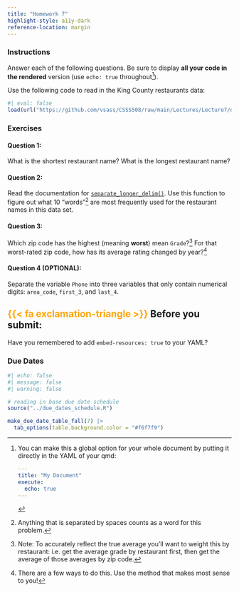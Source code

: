 ```yaml
---
title: "Homework 7"
highlight-style: a11y-dark
reference-location: margin
---
```


### Instructions
Answer each of the following questions. Be sure to display **all your code in the rendered** version (use `echo: true` throughout[^longnote]). 

[^longnote]: You can make this a global option for your whole document by putting it directly in the YAML of your qmd:

    ```YAML
    ---
    title: "My Document"
    execute:
      echo: true
    ---
    ```

Use the following code to read in the King County restaurants data: 

```r
#| eval: false
load(url("https://github.com/vsass/CSSS508/raw/main/Lectures/Lecture7/data/restaurants.Rdata"))
```

### Exercises

#### Question 1: 

What is the shortest restaurant name? What is the longest restaurant name? 

#### Question 2: 

Read the documentation for [`separate_longer_delim()`](https://tidyr.tidyverse.org/reference/separate_longer_delim.html). Use this function to figure out what 10 "words"^[Anything that is separated by spaces counts as a word for this problem.] are most frequently used for the restaurant names in this data set. 

#### Question 3: 

Which zip code has the highest (meaning **worst**) mean `Grade`?^[Note: To accurately reflect the true average you'll want to weight this by restaurant: i.e. get the average grade by restaurant first, then get the average of those averages by zip code.] For that worst-rated zip code, how has its average rating changed by year?^[There are a few ways to do this. Use the method that makes most sense to you!] 

#### Question 4 (OPTIONAL):

Separate the variable `Phone` into three variables that only contain numerical digits: `area_code`, `first_3`, and `last_4`. 

::: {.callout-warning icon=false}
## <span style="color:orange">{{< fa exclamation-triangle >}}</span> Before you submit:
Have you remembered to add `embed-resources: true` to your YAML?
:::

### Due Dates

```r
#| echo: false
#| message: false
#| warning: false

# reading in base due date schedule
source("../due_dates_schedule.R")

make_due_date_table_fall(7) |> 
  tab_options(table.background.color = "#f6f7f9")
```